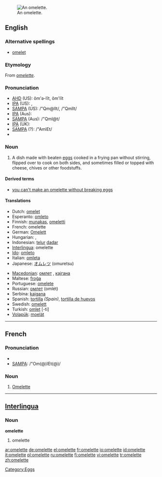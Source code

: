 [[Image:Omelett.jpg|thumb|right|An omelette.]]
==English==

===Alternative spellings===
* [[omelet]] {{italbrac|chiefly US}}

===Etymology===
From {{F.}} ''[[#French|omelette]]''.

===Pronunciation===
* [[w:AHD|AHD]] (US): ŏm'ə-lĭt, ŏm'lĭt
* [[w:IPA|IPA]] (US): {{IPAchar|/ˈɒməlɪt/}}, {{IPAchar|/ˈɒmlɪt/}}
* [[w:SAMPA|SAMPA]] (US): /"Qm@lIt/, /"QmlIt/
* [[w:IPA|IPA]] (Aus): {{IPAchar|/ˈɒmlət/}}
* [[w:SAMPA|SAMPA]] (Aus): /"Qml@t/
* [[w:IPA|IPA]] (UK): {{IPAchar|/'ɔmlεt/}}
* [[w:SAMPA|SAMPA]] (?): /"AmlEt/
* {{audio|en-uk-omelette.ogg|Audio (UK)}}

===Noun===
{{wikipedia}}
{{en-noun}}

# A dish made with beaten [[egg]]s cooked in a frying pan without stirring, flipped over to cook on both sides, and sometimes filled or topped with cheese, chives or other foodstuffs.

====Derived terms====
* [[you can't make an omelette without breaking eggs]]

====Translations====
{{trans-top|a dish made with beaten eggs}}
* Dutch: [[omelet]] {{f}}
* Esperanto: [[omleto]]
* Finnish: [[munakas]], [[omeletti]]
* French: omelette {{f}}
* German: [[Omelett]] {{n}}
* Hungarian: {{t|hu|omlett}}, {{t|hu|tojáslepény}}
* Indonesian: [[telur]] [[dadar]]
* [[Interlingua]]: omelette
* [[Ido]]: [[omleto]]
* Italian: [[omleta]] {{f}}
* Japanese: [[オムレツ]] (omuretsu)
{{trans-mid}}
* [[Macedonian]]: [[омлет]] {{m}}, [[кајгана]] {{f}}
* Maltese: [[froġa]]
* Portuguese: [[omelete]] {{f}}
* Russian: [[омлет]] (omlét) {{m}}
* Serbina: [[kajgana]]
* Spanish: [[tortilla]] {{f}} ''(Spain)'', [[tortilla de huevos]]
* Swedish: [[omelett]] {{c}}
* Turkish: [[omlet]] [-ti]
* [[Volapük]]: [[moelät]]
{{trans-bottom}}

----

==French==

===Pronunciation===
* {{IPA|/ˈɔm(ə)lεt(ə)/}}
* [[w:SAMPA|SAMPA]]: /"Om(@)lEt(@)/

===Noun===
{{fr-noun|f}}

# [[#English|Omelette]]

----

==[[Interlingua]]==

===Noun===
'''omelette'''

# omelette

[[Category:Eggs]]

[[ar:omelette]]
[[de:omelette]]
[[el:omelette]]
[[fr:omelette]]
[[io:omelette]]
[[id:omelette]]
[[it:omelette]]
[[pl:omelette]]
[[ru:omelette]]
[[fi:omelette]]
[[vi:omelette]]
[[tr:omelette]]
[[zh:omelette]]